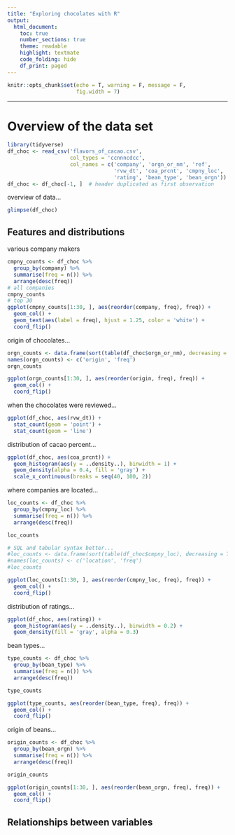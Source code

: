 ```yaml
---
title: "Exploring chocolates with R"
output:
  html_document:
    toc: true
    number_sections: true
    theme: readable
    highlight: textmate
    code_folding: hide
    df_print: paged
---
```


```r
knitr::opts_chunk$set(echo = T, warning = F, message = F,
                      fig.width = 7)
```

---

# Overview of the data set

```r
library(tidyverse)
df_choc <- read_csv('flavors_of_cacao.csv',
                    col_types = 'ccnnncdcc',
                    col_names = c('company', 'orgn_or_nm', 'ref',
                                  'rvw_dt', 'coa_prcnt', 'cmpny_loc',
                                  'rating', 'bean_type', 'bean_orgn'))
df_choc <- df_choc[-1, ]  # header duplicated as first observation
```

overview of data...

```r
glimpse(df_choc)
```

## Features and distributions

various company makers

```r
cmpny_counts <- df_choc %>%
  group_by(company) %>%
  summarise(freq = n()) %>%
  arrange(desc(freq))
# all companies
cmpny_counts
# top 30
ggplot(cmpny_counts[1:30, ], aes(reorder(company, freq), freq)) +
  geom_col() +
  geom_text(aes(label = freq), hjust = 1.25, color = 'white') +
  coord_flip()
```

origin of chocolates...


```r
orgn_counts <- data.frame(sort(table(df_choc$orgn_or_nm), decreasing = T))
names(orgn_counts) <- c('origin', 'freq')
orgn_counts

ggplot(orgn_counts[1:30, ], aes(reorder(origin, freq), freq)) +
  geom_col() +
  coord_flip()
```

when the chocolates were reviewed...

```r
ggplot(df_choc, aes(rvw_dt)) +
  stat_count(geom = 'point') +
  stat_count(geom = 'line')
```

distribution of cacao percent...

```r
ggplot(df_choc, aes(coa_prcnt)) +
  geom_histogram(aes(y = ..density..), binwidth = 1) +
  geom_density(alpha = 0.4, fill = 'gray') +
  scale_x_continuous(breaks = seq(40, 100, 2))
```

where companies are located...

```r
loc_counts <- df_choc %>%
  group_by(cmpny_loc) %>%
  summarise(freq = n()) %>%
  arrange(desc(freq))

loc_counts

# SQL and tabular syntax better...
#loc_counts <- data.frame(sort(table(df_choc$cmpny_loc), decreasing = T))
#names(loc_counts) <- c('location', 'freq')
#loc_counts

ggplot(loc_counts[1:30, ], aes(reorder(cmpny_loc, freq), freq)) +
  geom_col() +
  coord_flip()
```

distribution of ratings...

```r
ggplot(df_choc, aes(rating)) +
  geom_histogram(aes(y = ..density..), binwidth = 0.2) +
  geom_density(fill = 'gray', alpha = 0.3)
```

bean types...

```r
type_counts <- df_choc %>%
  group_by(bean_type) %>%
  summarise(freq = n()) %>%
  arrange(desc(freq))

type_counts

ggplot(type_counts, aes(reorder(bean_type, freq), freq)) +
  geom_col() +
  coord_flip()
```

origin of beans...

```r
origin_counts <- df_choc %>%
  group_by(bean_orgn) %>%
  summarise(freq = n()) %>%
  arrange(desc(freq))

origin_counts

ggplot(origin_counts[1:30, ], aes(reorder(bean_orgn, freq), freq)) +
  geom_col() +
  coord_flip()
```

## Relationships between variables

```r

```


